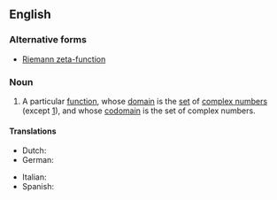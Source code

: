 ==English==
{{wikipedia}}

===Alternative forms===
* [[Riemann zeta-function]]

===Noun===
{{en-noun|head=the [[Riemann]] [[zeta]] [[function]]|-}}

# {{context|mathematics|lang=en}} A particular [[function]], whose [[domain]] is the [[set]] of [[complex number]]s (except [[one|1]]), and whose [[codomain]] is the set of complex numbers.

====Translations====
{{trans-top|function}}
* Dutch: {{t|nl|Riemann-zeta-functie}}
* German: {{t|de|riemannsche ζ-Funktion|f}}
{{trans-mid}}
* Italian: {{t|it|funzione zeta di Riemann|f}}
* Spanish: {{t|es|función zeta de Riemann|f}}
{{trans-bottom}}